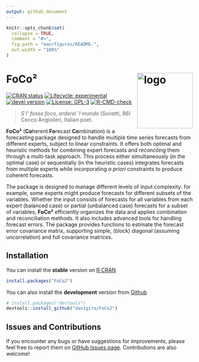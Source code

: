 ```yaml
---
output: github_document
---
```


```r
knitr::opts_chunk$set(
  collapse = TRUE,
  comment = "#>",
  fig.path = "man/figures/README-",
  out.width = "100%"
)
```

# FoCo&#178; <img src="man/figures/logo.svg" title="S'i' fosse foco, arderei 'l mondo (Sonetti, 86) Cecco Angiolieri, Italian poet." alt="logo" align="right" width="150" style="border: none; float: right;"/>

[![CRAN status](https://www.r-pkg.org/badges/version/FoCo2)](https://CRAN.R-project.org/package=FoCo2) [![Lifecycle: experimental](https://img.shields.io/badge/lifecycle-experimental-orange.svg)](https://lifecycle.r-lib.org/articles/stages.html) [![devel version](https://img.shields.io/badge/devel%20version-0.1.0-blue.svg)](https://github.com/daniGiro/FoCo2) [![License: GPL-3](https://img.shields.io/badge/license-GPL--3-forestgreen.svg)](https://cran.r-project.org/web/licenses/GPL-3)
[![R-CMD-check](https://github.com/danigiro/FoCo2/actions/workflows/R-CMD-check.yaml/badge.svg)](https://github.com/danigiro/FoCo2/actions/workflows/R-CMD-check.yaml)

> *S'i' fosse foco, arderei 'l mondo* (Sonetti, 86) Cecco Angiolieri, Italian poet.

**FoCo&#178;** (**Co**herent **Fo**recast **Co**mbination) is a forecasting package designed to handle multiple time series forecasts from different experts, subject to linear constraints. It offers both optimal and heuristic methods for combining expert forecasts and reconciling them through a multi-task approach. This process either simultaneously (in the optimal case) or sequentially (in the heuristic cases) integrates forecasts from multiple experts while incorporating *a priori* constraints to produce coherent forecasts.

The package is designed to manage different levels of input complexity: for example, some experts might produce forecasts for different subsets of the variables. Whether the input consists of forecasts for all variables from each expert (balanced case) or partial (unbalanced case) forecasts for a subset of variables, **FoCo&#178;** efficiently organizes the data and applies combination and reconciliation methods. It also includes advanced tools for handling forecast errors. The package provides functions to estimate the forecast error covariance matrix, supporting simple, (block) diagonal (assuming uncorrelation) and full covariance matrices. 


## Installation

You can install the **stable** version on [R CRAN](https://cran.r-project.org/)

``` r
install.packages("FoCo2")
```

You can also install the **development** version from [Github](https://github.com/daniGiro/FoCo2)

``` r
# install.packages("devtools")
devtools::install_github("danigiro/FoCo2")
```


<!-- ## Other forecast reconciliation package -->

<!-- [**FoReco**](https://github.com/daniGiro/FoReco) <img src="man/figures/foreco.svg" alt="foreco" width="75" height="75" style="border: none; float: left;"/>\ -->
<!-- Classical (bottom-up and top-down), optimal combination and heuristic point ([Di Fonzo and Girolimetto, 2023](https://doi.org/10.1016/j.ijforecast.2021.08.004)) and probabilistic ([Girolimetto et al. 2023](https://doi.org/10.1016/j.ijforecast.2023.10.003)) forecast reconciliation procedures for linearly constrained time series (e.g., hierarchical or grouped time series) in cross-sectional, temporal, or cross-temporal frameworks. -->

## Issues and Contributions

If you encounter any bugs or have suggestions for improvements, please feel free to report them on [GitHub Issues page](https://github.com/daniGiro/FoCo2/issues). Contributions are also welcome!


